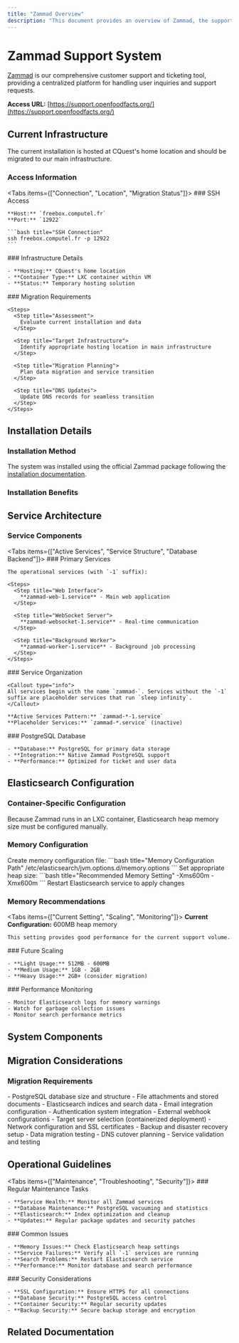 ```yaml
---
title: "Zammad Overview"
description: "This document provides an overview of Zammad, the support tool used by Open Food Facts. It covers its installation, accessibility, underlying services, and configuration details, including Elasticsearch heap memory settings for optimal performance."
---
```



# Zammad Support System

<Card title="Customer Support Platform" description="Zammad ticketing system for Open Food Facts support">

[Zammad](https://zammad.org/) is our comprehensive customer support and ticketing tool, providing a centralized platform for handling user inquiries and support requests.

**Access URL:** [https://support.openfoodfacts.org/](https://support.openfoodfacts.org/)

</Card>

## Current Infrastructure

<Callout type="warn">
The current installation is hosted at CQuest's home location and should be migrated to our main infrastructure.
</Callout>

<Card title="Current Hosting Details" description="Temporary infrastructure setup requiring migration">

### Access Information

<Tabs items={["Connection", "Location", "Migration Status"]}>
  <Tab value="Connection">
    ### SSH Access
    
    **Host:** `freebox.computel.fr`  
    **Port:** `12922`
    
    ```bash title="SSH Connection"
    ssh freebox.computel.fr -p 12922
    ```
  </Tab>
  
  <Tab value="Location">
    ### Infrastructure Details
    
    - **Hosting:** CQuest's home location
    - **Container Type:** LXC container within VM
    - **Status:** Temporary hosting solution
  </Tab>
  
  <Tab value="Migration Status">
    ### Migration Requirements
    
    <Steps>
      <Step title="Assessment">
        Evaluate current installation and data
      </Step>
      
      <Step title="Target Infrastructure">
        Identify appropriate hosting location in main infrastructure
      </Step>
      
      <Step title="Migration Planning">
        Plan data migration and service transition
      </Step>
      
      <Step title="DNS Updates">
        Update DNS records for seamless transition
      </Step>
    </Steps>
  </Tab>
</Tabs>

</Card>

## Installation Details

<Card title="Package-Based Installation" description="Standard Zammad package deployment">

### Installation Method

The system was installed using the official Zammad package following the [installation documentation](https://docs.zammad.org/en/latest/install/package.html).

### Installation Benefits

<Cards>
  <Card title="Standard Deployment" description="Uses official package management" />
  <Card title="System Integration" description="Integrates with systemd services" />
  <Card title="Update Path" description="Clear upgrade path for future versions" />
</Cards>

</Card>

## Service Architecture

<Card title="Multi-Service Architecture" description="Distributed service components for scalability">

### Service Components

<Tabs items={["Active Services", "Service Structure", "Database Backend"]}>
  <Tab value="Active Services">
    ### Primary Services
    
    The operational services (with `-1` suffix):
    
    <Steps>
      <Step title="Web Interface">
        **zammad-web-1.service** - Main web application
      </Step>
      
      <Step title="WebSocket Server">
        **zammad-websocket-1.service** - Real-time communication
      </Step>
      
      <Step title="Background Worker">
        **zammad-worker-1.service** - Background job processing
      </Step>
    </Steps>
  </Tab>
  
  <Tab value="Service Structure">
    ### Service Organization
    
    <Callout type="info">
    All services begin with the name `zammad-`. Services without the `-1` suffix are placeholder services that run `sleep infinity`.
    </Callout>
    
    **Active Services Pattern:** `zammad-*-1.service`  
    **Placeholder Services:** `zammad-*.service` (inactive)
  </Tab>
  
  <Tab value="Database Backend">
    ### PostgreSQL Database
    
    - **Database:** PostgreSQL for primary data storage
    - **Integration:** Native Zammad PostgreSQL support
    - **Performance:** Optimized for ticket and user data
  </Tab>
</Tabs>

</Card>

## Elasticsearch Configuration

<Card title="Search Engine Configuration" description="Elasticsearch setup for advanced search capabilities">

### Container-Specific Configuration

<Callout type="warn">
Because Zammad runs in an LXC container, Elasticsearch heap memory size must be configured manually.
</Callout>

### Memory Configuration

<Steps>
  <Step title="Configuration File">
    Create memory configuration file:
    ```bash title="Memory Configuration Path"
    /etc/elasticsearch/jvm.options.d/memory.options
    ```
  </Step>
  
  <Step title="Memory Setting">
    Set appropriate heap size:
    ```bash title="Recommended Memory Setting"
    -Xms600m
    -Xmx600m
    ```
  </Step>
  
  <Step title="Service Restart">
    Restart Elasticsearch service to apply changes
  </Step>
</Steps>

### Memory Recommendations

<Tabs items={["Current Setting", "Scaling", "Monitoring"]}>
  <Tab value="Current Setting">
    **Current Configuration:** 600MB heap memory
    
    This setting provides good performance for the current support volume.
  </Tab>
  
  <Tab value="Scaling">
    ### Future Scaling
    
    - **Light Usage:** 512MB - 600MB
    - **Medium Usage:** 1GB - 2GB  
    - **Heavy Usage:** 2GB+ (consider migration)
  </Tab>
  
  <Tab value="Monitoring">
    ### Performance Monitoring
    
    - Monitor Elasticsearch logs for memory warnings
    - Watch for garbage collection issues
    - Monitor search performance metrics
  </Tab>
</Tabs>

</Card>

## System Components

<Cards>
  <Card title="Web Application" description="Main Zammad web interface for ticket management" />
  <Card title="WebSocket Service" description="Real-time updates and notifications" />
  <Card title="Background Workers" description="Email processing and automated tasks" />
  <Card title="PostgreSQL" description="Primary database for tickets and user data" />
  <Card title="Elasticsearch" description="Advanced search and indexing capabilities" />
</Cards>

## Migration Considerations

<Card title="Infrastructure Migration Planning" description="Moving Zammad to main infrastructure">

### Migration Requirements

<Steps>
  <Step title="Data Assessment">
    - PostgreSQL database size and structure
    - File attachments and stored documents
    - Elasticsearch indices and search data
  </Step>
  
  <Step title="Service Dependencies">
    - Email integration configuration
    - Authentication system integration
    - External webhook configurations
  </Step>
  
  <Step title="Infrastructure Planning">
    - Target server selection (containerized deployment)
    - Network configuration and SSL certificates
    - Backup and disaster recovery setup
  </Step>
  
  <Step title="Migration Execution">
    - Data migration testing
    - DNS cutover planning
    - Service validation and testing
  </Step>
</Steps>

</Card>

## Operational Guidelines

<Tabs items={["Maintenance", "Troubleshooting", "Security"]}>
  <Tab value="Maintenance">
    ### Regular Maintenance Tasks
    
    - **Service Health:** Monitor all Zammad services
    - **Database Maintenance:** PostgreSQL vacuuming and statistics
    - **Elasticsearch:** Index optimization and cleanup
    - **Updates:** Regular package updates and security patches
  </Tab>
  
  <Tab value="Troubleshooting">
    ### Common Issues
    
    - **Memory Issues:** Check Elasticsearch heap settings
    - **Service Failures:** Verify all `-1` services are running
    - **Search Problems:** Restart Elasticsearch service
    - **Performance:** Monitor database and search performance
  </Tab>
  
  <Tab value="Security">
    ### Security Considerations
    
    - **SSL Configuration:** Ensure HTTPS for all connections
    - **Database Security:** PostgreSQL access control
    - **Container Security:** Regular security updates
    - **Backup Security:** Secure backup storage and encryption
  </Tab>
</Tabs>

## Related Documentation

<Cards>
  <Card 
    title="Zammad Documentation" 
    description="Official Zammad installation and configuration guide"
    href="https://docs.zammad.org/en/latest/install/package.html"
  />
  <Card 
    title="Support Portal" 
    description="Access the live Zammad support system"
    href="https://support.openfoodfacts.org/"
  />
</Cards>